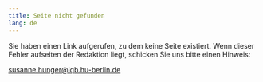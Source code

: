 ```yaml
---
title: Seite nicht gefunden
lang: de
---
```


Sie haben einen Link aufgerufen, zu dem keine Seite existiert. Wenn dieser Fehler aufseiten der Redaktion liegt, schicken Sie uns bitte einen Hinweis:

[susanne.hunger@iqb.hu-berlin.de](mailto:susanne.hunger@iqb.hu-berlin.de)